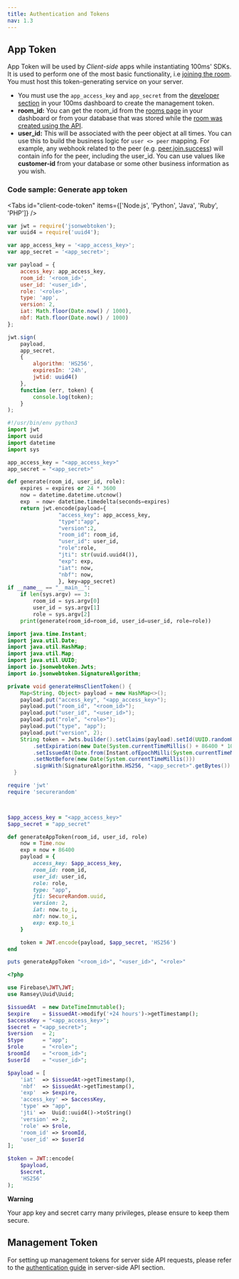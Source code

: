 ```yaml
---
title: Authentication and Tokens
nav: 1.3
---
```


<Content alias="securityAndTokens" />

## App Token

App Token will be used by _Client-side_ apps while instantiating 100ms' SDKs. It is used to perform one of the most basic functionality, i.e [joining the room](/react-native/v2/features/join). You must host this token-generating service on your server.

-   You must use the `app_access_key` and `app_secret` from the [developer section](https://dashboard.100ms.live/developer) in your 100ms dashboard to create the management token.
-   **room_id:** You can get the room_id from the [rooms page](https://dashboard.100ms.live/rooms) in your dashboard or from your database that was stored while the [room was created using the API](/server-side/v2/rooms/create-via-api).
-   **user_id:** This will be associated with the peer object at all times. You can use this to build the business logic for `user <> peer` mapping. For example, any webhook related to the peer (e.g. [peer.join.success](/server-side/v2/introduction/webhook#peer-join-success)) will contain info for the peer, including the user_id. You can use values like **customer-id** from your database or some other business information as you wish. 

### Code sample: Generate app token
<Tabs id="client-code-token" items={['Node.js', 'Python', 'Java', 'Ruby', 'PHP']} />

<Tab id='client-code-token-0'>

```javascript
var jwt = require('jsonwebtoken');
var uuid4 = require('uuid4');

var app_access_key = '<app_access_key>';
var app_secret = '<app_secret>';

var payload = {
    access_key: app_access_key,
    room_id: '<room_id>',
    user_id: '<user_id>',
    role: '<role>',
    type: 'app',
    version: 2,
    iat: Math.floor(Date.now() / 1000),
    nbf: Math.floor(Date.now() / 1000)
};

jwt.sign(
    payload,
    app_secret,
    {
        algorithm: 'HS256',
        expiresIn: '24h',
        jwtid: uuid4()
    },
    function (err, token) {
        console.log(token);
    }
);
```

</Tab>

<Tab id='client-code-token-1'>

```python
#!/usr/bin/env python3
import jwt
import uuid
import datetime
import sys

app_access_key = "<app_access_key>"
app_secret = "<app_secret>"

def generate(room_id, user_id, role):
    expires = expires or 24 * 3600
    now = datetime.datetime.utcnow()
    exp  = now+ datetime.timedelta(seconds=expires)
    return jwt.encode(payload={
                "access_key": app_access_key,
                "type":"app",
                "version":2,
                "room_id": room_id,
                "user_id": user_id,
                "role":role,
                "jti": str(uuid.uuid4()),
                "exp": exp,
                "iat": now,
                "nbf": now,
                }, key=app_secret)
if __name__ == "__main__":
    if len(sys.argv) == 3:
        room_id = sys.argv[0]
        user_id = sys.argv[1]
        role = sys.argv[2]
    print(generate(room_id=room_id, user_id=user_id, role=role))
```

</Tab>

<Tab id='client-code-token-2'  >

```java
import java.time.Instant;
import java.util.Date;
import java.util.HashMap;
import java.util.Map;
import java.util.UUID;
import io.jsonwebtoken.Jwts;
import io.jsonwebtoken.SignatureAlgorithm;

private void generateHmsClientToken() {
    Map<String, Object> payload = new HashMap<>();
    payload.put("access_key", "<app_access_key>");
    payload.put("room_id", "<room_id>");
    payload.put("user_id", "<user_id>");
    payload.put("role", "<role>");
    payload.put("type", "app");
    payload.put("version", 2);
    String token = Jwts.builder().setClaims(payload).setId(UUID.randomUUID().toString())
        .setExpiration(new Date(System.currentTimeMillis() + 86400 * 1000))
        .setIssuedAt(Date.from(Instant.ofEpochMilli(System.currentTimeMillis() - 60000)))
        .setNotBefore(new Date(System.currentTimeMillis()))
        .signWith(SignatureAlgorithm.HS256, "<app_secret>".getBytes()).compact();
  }
```

</Tab>

<Tab id='client-code-token-3'  >

```ruby
require 'jwt'
require 'securerandom'



$app_access_key = "<app_access_key>"
$app_secret = "app_secret"

def generateAppToken(room_id, user_id, role)
    now = Time.now
    exp = now + 86400
    payload = {
        access_key: $app_access_key,
        room_id: room_id,
        user_id: user_id,
        role: role,
        type: "app",
        jti: SecureRandom.uuid,
        version: 2,
        iat: now.to_i,
        nbf: now.to_i,
        exp: exp.to_i
    }

    token = JWT.encode(payload, $app_secret, 'HS256')
end

puts generateAppToken "<room_id>", "<user_id>", "<role>"

```

</Tab>

<Tab id='client-code-token-4'>

```php
<?php

use Firebase\JWT\JWT;
use Ramsey\Uuid\Uuid;

$issuedAt  = new DateTimeImmutable();
$expire    = $issuedAt->modify('+24 hours')->getTimestamp();
$accessKey = "<app_access_key>";
$secret = "<app_secret>";
$version   = 2;
$type      = "app";
$role      = "<role>";
$roomId    = "<room_id>";
$userId    = "<user_id>";

$payload = [
    'iat'  => $issuedAt->getTimestamp(),
    'nbf'  => $issuedAt->getTimestamp(),
    'exp'  => $expire,
    'access_key' => $accessKey,
    'type' => "app",
    'jti' =>  Uuid::uuid4()->toString()
    'version' => 2,
    'role' => $role,
    'room_id' => $roomId,
    'user_id' => $userId
];

$token = JWT::encode(
    $payload,
    $secret,
    'HS256'
);
```

</Tab>

<Note>

**Warning**

Your app key and secret carry many privileges, please ensure to keep them secure.

</Note>

## Management Token

For setting up management tokens for server side API requests, please refer to the [authentication guide](/server-side/v2/introduction/request#authentication-and-tokens) in server-side API section.
